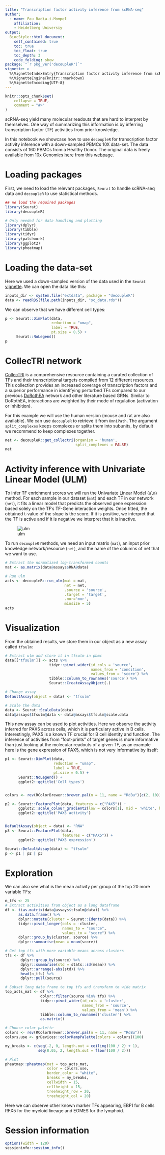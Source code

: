 ```yaml
---
title: "Transcription factor activity inference from scRNA-seq"
author:
  - name: Pau Badia-i-Mompel
    affiliation:
    - Heidelberg Universiy
output: 
  BiocStyle::html_document:
    self_contained: true
    toc: true
    toc_float: true
    toc_depth: 3
    code_folding: show
package: "`r pkg_ver('decoupleR')`"
vignette: >
  %\VignetteIndexEntry{Transcription factor activity inference from scRNA-seq}
  %\VignetteEngine{knitr::rmarkdown}
  %\VignetteEncoding{UTF-8}
---
```


```r
knitr::opts_chunk$set(
    collapse = TRUE,
    comment = "#>"
)
```

scRNA-seq yield many molecular readouts that are hard to interpret by
themselves. One way of summarizing this information is by inferring
transcription factor (TF) activities from prior knowledge.

In this notebook we showcase how to use `decoupleR` for transcription factor activity
inference with a down-sampled PBMCs 10X data-set. The data consists of 160 
PBMCs from a Healthy Donor. The original data is freely available from 10x Genomics 
[here](https://cf.10xgenomics.com/samples/cell/pbmc3k/pbmc3k_filtered_gene_bc_matrices.tar.gz)
from this [webpage](https://support.10xgenomics.com/single-cell-gene-expression/datasets/1.1.0/pbmc3k).

# Loading packages
First, we need to load the relevant packages, `Seurat` to handle scRNA-seq data
and `decoupleR` to use statistical methods.

```r
## We load the required packages
library(Seurat)
library(decoupleR)

# Only needed for data handling and plotting
library(dplyr)
library(tibble)
library(tidyr)
library(patchwork)
library(ggplot2)
library(pheatmap)
```

# Loading the data-set
Here we used a down-sampled version of the data used in the `Seurat` 
[vignette](https://satijalab.org/seurat/articles/pbmc3k_tutorial.html).
We can open the data like this:
```r
inputs_dir <- system.file("extdata", package = "decoupleR")
data <- readRDS(file.path(inputs_dir, "sc_data.rds"))
```

We can observe that we have different cell types:
```r
p <- Seurat::DimPlot(data, 
                     reduction = "umap", 
                     label = TRUE, 
                     pt.size = 0.5) + 
     Seurat::NoLegend()
p
```

# CollecTRI network
[CollecTRI](https://github.com/saezlab/CollecTRI) is a comprehensive resource
containing a curated collection of TFs and their transcriptional targets
compiled from 12 different resources. This collection provides an increased
coverage of transcription factors and a superior performance in identifying
perturbed TFs compared to our previous
[DoRothEA](https://saezlab.github.io/dorothea/) network and other literature
based GRNs. Similar to DoRothEA, interactions are weighted by their mode of
regulation (activation or inhibition).

For this example we will use the human version (mouse and rat are also
available). We can use `decoupleR` to retrieve it from `OmniPath`. The argument
`split_complexes` keeps complexes or splits them into subunits, by default we
recommend to keep complexes together.

```r
net <- decoupleR::get_collectri(organism = 'human', 
                                split_complexes = FALSE)
net
```

# Activity inference with Univariate Linear Model (ULM)

To infer TF enrichment scores we will run the Univariate Linear Model (`ulm`) method. For each sample in our dataset (`mat`) and each TF in our network (`net`), it fits a linear model that predicts the observed gene expression
based solely on the TF's TF-Gene interaction weights. Once fitted, the obtained t-value of the slope is the score. If it is positive, we interpret that the TF is active and if it is negative we interpret that it is inactive.

![ulm](https://decoupler-py.readthedocs.io/en/1.4.0/_images/ulm.png)

To run `decoupleR` methods, we need an input matrix (`mat`), an input prior
knowledge network/resource (`net`), and the name of the columns of net that we
want to use.

```r
# Extract the normalized log-transformed counts
mat <- as.matrix(data@assays$RNA@data)

# Run ulm
acts <- decoupleR::run_ulm(mat = mat, 
                           net = net, 
                           .source = 'source', 
                           .target = 'target',
                           .mor='mor', 
                           minsize = 5)
acts
```

# Visualization
From the obtained results, we store
them in our object as a new assay called `tfsulm`:

```r
# Extract ulm and store it in tfsulm in pbmc
data[['tfsulm']] <- acts %>%
                    tidyr::pivot_wider(id_cols = 'source', 
                                       names_from = 'condition',
                                       values_from = 'score') %>%
                    tibble::column_to_rownames('source') %>%
                    Seurat::CreateAssayObject(.)

# Change assay
DefaultAssay(object = data) <- "tfsulm"

# Scale the data
data <- Seurat::ScaleData(data)
data@assays$tfsulm@data <- data@assays$tfsulm@scale.data
```

This new assay can be used to plot activities. Here we observe the activity 
inferred for PAX5 across cells, which it is particulary active in B cells. 
Interestingly, PAX5 is a known TF crucial for B cell identity and function. 
The inference of activities from “foot-prints” of target genes is more 
informative than just looking at the molecular readouts of a given TF, as an 
example here is the gene expression of PAX5, which is not very informative by 
itself:
```r
p1 <- Seurat::DimPlot(data, 
                      reduction = "umap", 
                      label = TRUE, 
                      pt.size = 0.5) + 
      Seurat::NoLegend() + 
      ggplot2::ggtitle('Cell types')


colors <- rev(RColorBrewer::brewer.pal(n = 11, name = "RdBu")[c(2, 10)])

p2 <- Seurat::FeaturePlot(data, features = c("PAX5")) + 
      ggplot2::scale_colour_gradient2(low = colors[1], mid = 'white', high = colors[2]) +
      ggplot2::ggtitle('PAX5 activity')


DefaultAssay(object = data) <- "RNA"
p3 <- Seurat::FeaturePlot(data, 
                          features = c("PAX5")) + 
      ggplot2::ggtitle('PAX5 expression')

Seurat::DefaultAssay(data) <- "tfsulm"
p <- p1 | p2 | p3
```

# Exploration
We can also see what is the mean activity per group of the top 20 more variable
TFs:
```r
n_tfs <- 25
# Extract activities from object as a long dataframe
df <- t(as.matrix(data@assays$tfsulm@data)) %>%
      as.data.frame() %>%
      dplyr::mutate(cluster = Seurat::Idents(data)) %>%
      tidyr::pivot_longer(cols = -cluster, 
                          names_to = "source", 
                          values_to = "score") %>%
      dplyr::group_by(cluster, source) %>%
      dplyr::summarise(mean = mean(score))

# Get top tfs with more variable means across clusters
tfs <- df %>%
       dplyr::group_by(source) %>%
       dplyr::summarise(std = stats::sd(mean)) %>%
       dplyr::arrange(-abs(std)) %>%
       head(n_tfs) %>%
       dplyr::pull(source)

# Subset long data frame to top tfs and transform to wide matrix
top_acts_mat <- df %>%
                dplyr::filter(source %in% tfs) %>%
                tidyr::pivot_wider(id_cols = 'cluster', 
                                   names_from = 'source',
                                   values_from = 'mean') %>%
                tibble::column_to_rownames('cluster') %>%
                as.matrix()

# Choose color palette
colors <- rev(RColorBrewer::brewer.pal(n = 11, name = "RdBu"))
colors.use <- grDevices::colorRampPalette(colors = colors)(100)

my_breaks <- c(seq(-2, 0, length.out = ceiling(100 / 2) + 1),
               seq(0.05, 2, length.out = floor(100 / 2)))

# Plot
pheatmap::pheatmap(mat = top_acts_mat,
                   color = colors.use,
                   border_color = "white",
                   breaks = my_breaks,
                   cellwidth = 15,
                   cellheight = 15,
                   treeheight_row = 20,
                   treeheight_col = 20) 
```

Here we can observe other known marker TFs appearing, EBF1 for B cells
RFX5 for the myeloid lineage and EOMES for the lymphoid.

# Session information

```r
options(width = 120)
sessioninfo::session_info()
```